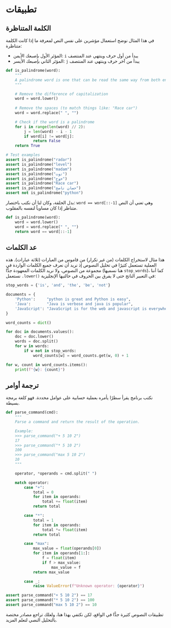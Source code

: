 # تطبيقات {.unnumbered}

## الكلمة المتناظرة

في هذا المثال نوضح استعمال مؤشرين على نفس النص لمعرفة ما إذا كانت الكلمة متناظرة:

- المؤئر الأول بإصبعك الأيمن: `i` يبدأ من أول حرف وينتهي عند المنتصف
- المؤئر الثاني بإصبعك الأيسر: `j` يبدأ من آخر حرف وينتهي عند المنتصف

```python
def is_palindrome(word):
    """
    A palindrome word is one that can be read the same way from both ends.
    """

    # Remove the difference of capitalization
    word = word.lower()
    
    # Remove the spaces (to match things like: "Race car")
    word = word.replace(" ", "")

    # Check if the word is a palindrome
    for i in range(len(word) // 2):
        j = len(word) - i - 1
        if word[i] != word[j]:
            return False
    return True

# Test examples
assert is_palindrome("radar")
assert is_palindrome("level") 
assert is_palindrome("madam")
assert is_palindrome("توت")
assert is_palindrome("خوخ")
assert is_palindrome("Race car")
assert is_palindrome("حصان ناصح")
assert not is_palindrome("python")
```

بدل الحلقة، وكان لنا أن نكتب باختصار: `word == word[::-1]` وهي تعني أن النص متناظر إذا كان مساوياً لنفسه بالمقلوب.

```python
def is_palindrome(word):
    word = word.lower()
    word = word.replace(" ", "")
    return word == word[::-1]
```

## عد الكلمات

هذا مثال لاستخراج الكلمات (من غير تكرار) من قاموس من العبارات (ثلاثة عبارات). هذه العملية تستعمل كثيرًا في تحليل النصوص إذ نريد أن نعرف جميع الكلمات الواردة في مجموعة من النصوص، ولا نريد الكلمات المعهودة جدًّا (هنا نسميها `stop_words`)، كما أننا نستعمل `.lower()` في التعبير الناتج حتى لا يفرق بين الحروف في حالتيها الإنجليزية:

```python
stop_words = {'is', 'and', 'the', 'be', 'not'}

documents = {
    'Python':     "python is great and Python is easy",
    'Java':       "Java is verbose and java is popular",
    'JavaScript': "JavaScript is for the web and javascript is everywhere"
}

word_counts = dict()

for doc in documents.values():
    doc = doc.lower()
    words = doc.split()
    for w in words:
        if w not in stop_words:
            word_counts[w] = word_counts.get(w, 0) + 1

for w, count in word_counts.items():
    print(f"{w}: {count}")
```


## ترجمة أوامر

نكتب برنامج يقرأ سطرًا يأمره بعملية حسابية على عوامل محددة. فهو كلغة برمجة بسيطة.

```python
def parse_command(cmd):
    """
    Parse a command and return the result of the operation.

    Example:
    >>> parse_command("+ 5 10 2")
    17
    >>> parse_command("* 5 10 2")
    100
    >>> parse_command("max 5 10 2")
    10
    """

    operator, *operands = cmd.split(" ")

    match operator:
        case "+":
            total = 0
            for item in operands:
                total += float(item)
            return total

        case "*":
            total = 1
            for item in operands:
                total *= float(item)
            return total

        case "max":
            max_value = float(operands[0])
            for item in operands[1:]:
                f = float(item)
                if f > max_value:
                    max_value = f
            return max_value

        case _:
            raise ValueError(f"Unknown operator: {operator}")

assert parse_command("+ 5 10 2") == 17
assert parse_command("* 5 10 2") == 100
assert parse_command("max 5 10 2") == 10
```

تطبيقات النصوص كثيرة جدًّا في الواقع، لكن نكتفي بهذا هنا، ولعلك تراجع مصادر مختصة بالتحليل النصي لتعلم المزيد.